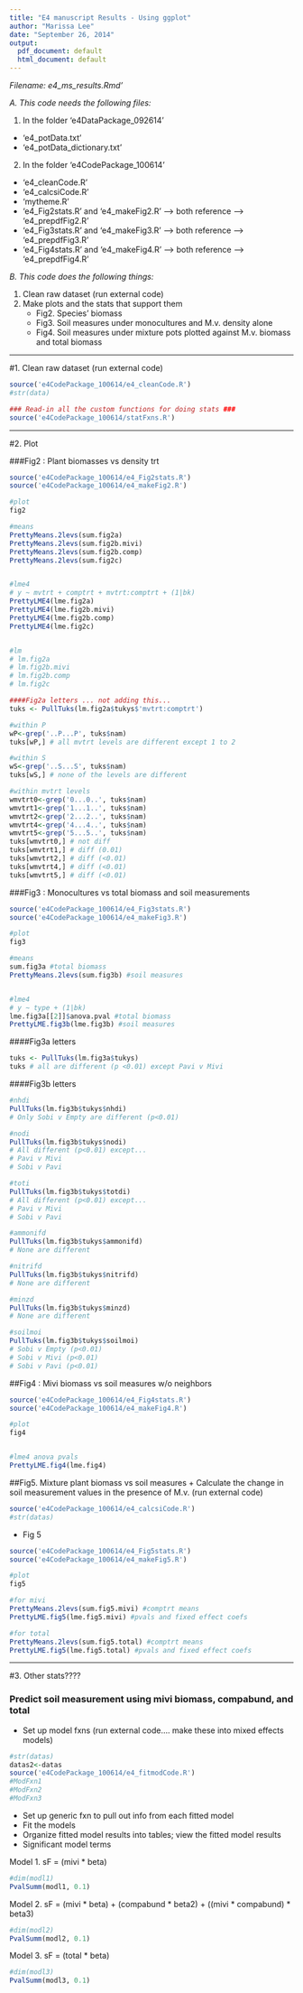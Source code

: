 ```yaml
---
title: "E4 manuscript Results - Using ggplot"
author: "Marissa Lee"
date: "September 26, 2014"
output:
  pdf_document: default
  html_document: default
---
```

*Filename: e4_ms_results.Rmd'*

*A. This code needs the following files:*  

1. In the folder 'e4DataPackage_092614'
  + 'e4_potData.txt'
  + 'e4_potData_dictionary.txt'
2. In the folder 'e4CodePackage_100614'
  + 'e4_cleanCode.R'
  + 'e4_calcsiCode.R'
  + 'mytheme.R'
  + 'e4_Fig2stats.R' and 'e4_makeFig2.R' --> both reference --> 'e4_prepdfFig2.R'
  + 'e4_Fig3stats.R' and 'e4_makeFig3.R' --> both reference --> 'e4_prepdfFig3.R'
  + 'e4_Fig4stats.R' and 'e4_makeFig4.R' --> both reference --> 'e4_prepdfFig4.R'

*B. This code does the following things:*  

1. Clean raw dataset (run external code)
2. Make plots and the stats that support them
    + Fig2. Species' biomass
    + Fig3. Soil measures under monocultures and M.v. density alone
    + Fig4. Soil measures under mixture pots plotted against M.v. biomass and total biomass


*******************

#1. Clean raw dataset (run external code)
```r
source('e4CodePackage_100614/e4_cleanCode.R')
#str(data)

### Read-in all the custom functions for doing stats ###
source('e4CodePackage_100614/statFxns.R')
```

*******************

#2. Plot  




###Fig2 : Plant biomasses vs density trt
```r
source('e4CodePackage_100614/e4_Fig2stats.R')
source('e4CodePackage_100614/e4_makeFig2.R')

#plot
fig2

#means
PrettyMeans.2levs(sum.fig2a)
PrettyMeans.2levs(sum.fig2b.mivi)
PrettyMeans.2levs(sum.fig2b.comp)
PrettyMeans.2levs(sum.fig2c)


#lme4
# y ~ mvtrt + comptrt + mvtrt:comptrt + (1|bk)
PrettyLME4(lme.fig2a)
PrettyLME4(lme.fig2b.mivi)
PrettyLME4(lme.fig2b.comp)
PrettyLME4(lme.fig2c)


#lm
# lm.fig2a
# lm.fig2b.mivi
# lm.fig2b.comp
# lm.fig2c

```


```r
####Fig2a letters ... not adding this...
tuks <- PullTuks(lm.fig2a$tukys$'mvtrt:comptrt')

#within P
wP<-grep('..P...P', tuks$nam)
tuks[wP,] # all mvtrt levels are different except 1 to 2

#within S
wS<-grep('..S...S', tuks$nam)
tuks[wS,] # none of the levels are different

#within mvtrt levels
wmvtrt0<-grep('0...0..', tuks$nam)
wmvtrt1<-grep('1...1..', tuks$nam)
wmvtrt2<-grep('2...2..', tuks$nam)
wmvtrt4<-grep('4...4..', tuks$nam)
wmvtrt5<-grep('5...5..', tuks$nam)
tuks[wmvtrt0,] # not diff
tuks[wmvtrt1,] # diff (0.01)
tuks[wmvtrt2,] # diff (<0.01)
tuks[wmvtrt4,] # diff (<0.01)
tuks[wmvtrt5,] # diff (<0.01)

```




###Fig3 : Monocultures vs total biomass and soil measurements
```r
source('e4CodePackage_100614/e4_Fig3stats.R')
source('e4CodePackage_100614/e4_makeFig3.R')

#plot
fig3

#means
sum.fig3a #total biomass
PrettyMeans.2levs(sum.fig3b) #soil measures


#lme4
# y ~ type + (1|bk)
lme.fig3a[[2]]$anova.pval #total biomass
PrettyLME.fig3b(lme.fig3b) #soil measures

```

####Fig3a letters 
```r
tuks <- PullTuks(lm.fig3a$tukys)
tuks # all are different (p <0.01) except Pavi v Mivi

```

####Fig3b letters 
```r
#nhdi
PullTuks(lm.fig3b$tukys$nhdi) 
# Only Sobi v Empty are different (p<0.01)

#nodi
PullTuks(lm.fig3b$tukys$nodi) 
# All different (p<0.01) except...
# Pavi v Mivi
# Sobi v Pavi

#toti
PullTuks(lm.fig3b$tukys$totdi)
# All different (p<0.01) except...
# Pavi v Mivi
# Sobi v Pavi

#ammonifd
PullTuks(lm.fig3b$tukys$ammonifd)
# None are different

#nitrifd
PullTuks(lm.fig3b$tukys$nitrifd)
# None are different

#minzd
PullTuks(lm.fig3b$tukys$minzd)
# None are different

#soilmoi
PullTuks(lm.fig3b$tukys$soilmoi)
# Sobi v Empty (p<0.01)
# Sobi v Mivi (p<0.01)
# Sobi v Pavi (p<0.01)

```




##Fig4 : Mivi biomass vs soil measures w/o neighbors
```r
source('e4CodePackage_100614/e4_Fig4stats.R')
source('e4CodePackage_100614/e4_makeFig4.R')

#plot
fig4


#lme4 anova pvals
PrettyLME.fig4(lme.fig4)


```



##Fig5. Mixture plant biomass vs soil measures
+ Calculate the change in soil measurement values in the presence of M.v. (run external code)
```r
source('e4CodePackage_100614/e4_calcsiCode.R')
#str(datas)
```

+ Fig 5
```r
source('e4CodePackage_100614/e4_Fig5stats.R')
source('e4CodePackage_100614/e4_makeFig5.R')

#plot
fig5

#for mivi
PrettyMeans.2levs(sum.fig5.mivi) #comptrt means
PrettyLME.fig5(lme.fig5.mivi) #pvals and fixed effect coefs

#for total
PrettyMeans.2levs(sum.fig5.total) #comptrt means
PrettyLME.fig5(lme.fig5.total) #pvals and fixed effect coefs


```



*******************

#3. Other stats????

### Predict soil measurement using mivi biomass, compabund, and total
+ Set up model fxns (run external code.... make these into mixed effects models)  
```r
#str(datas)
datas2<-datas
source('e4CodePackage_100614/e4_fitmodCode.R')
#ModFxn1
#ModFxn2
#ModFxn3
```
+ Set up generic fxn to pull out info from each fitted model 
+ Fit the models  
+ Organize fitted model results into tables; view the fitted model results
+ Significant model terms

Model 1. sF = (mivi * beta)  
```r
#dim(modl1)
PvalSumm(modl1, 0.1)
```
  
Model 2. sF = (mivi * beta) + (compabund * beta2) + ((mivi * compabund) * beta3)  
```r
#dim(modl2)
PvalSumm(modl2, 0.1)
```
  
Model 3. sF = (total * beta)  
```r
#dim(modl3)
PvalSumm(modl3, 0.1)
```








